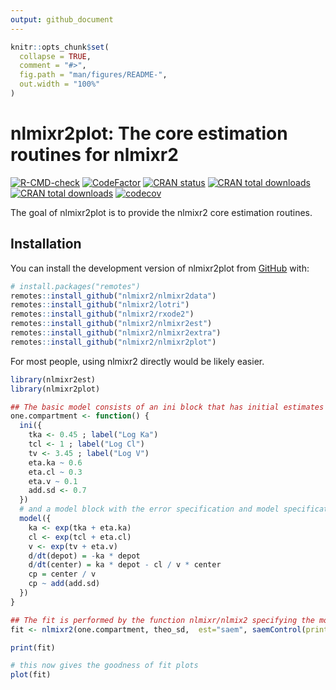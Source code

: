 ```yaml
---
output: github_document
---
```


<!-- README.md is generated from README.Rmd. Please edit that file -->

```r
knitr::opts_chunk$set(
  collapse = TRUE,
  comment = "#>",
  fig.path = "man/figures/README-",
  out.width = "100%"
)
```

# nlmixr2plot: The core estimation routines for nlmixr2

<!-- badges: start -->
[![R-CMD-check](https://github.com/nlmixr2/nlmixr2plot/actions/workflows/R-CMD-check.yaml/badge.svg)](https://github.com/nlmixr2/nlmixr2plot/actions/workflows/R-CMD-check.yaml)
[![CodeFactor](https://www.codefactor.io/repository/github/nlmixr2/nlmixr2plot/badge)](https://www.codefactor.io/repository/github/nlmixr2/nlmixr2plot)
[![CRAN status](https://www.r-pkg.org/badges/version/nlmixr2plot)](https://CRAN.R-project.org/package=nlmixr2plot)
[![CRAN total downloads](https://cranlogs.r-pkg.org/badges/grand-total/nlmixr2plot)](https://cran.r-project.org/package=nlmixr2plot)
[![CRAN total downloads](https://cranlogs.r-pkg.org/badges/nlmixr2plot)](https://cran.r-project.org/package=nlmixr2plot)
[![codecov](https://codecov.io/gh/nlmixr2/nlmixr2plot/branch/main/graph/badge.svg)](https://app.codecov.io/gh/nlmixr2/nlmixr2plot)
<!-- badges: end -->

The goal of nlmixr2plot is to provide the nlmixr2 core estimation routines.

## Installation

You can install the development version of nlmixr2plot from [GitHub](https://github.com/) with:

``` r
# install.packages("remotes")
remotes::install_github("nlmixr2/nlmixr2data")
remotes::install_github("nlmixr2/lotri")
remotes::install_github("nlmixr2/rxode2")
remotes::install_github("nlmixr2/nlmixr2est")
remotes::install_github("nlmixr2/nlmixr2extra")
remotes::install_github("nlmixr2/nlmixr2plot")
```

For most people, using nlmixr2 directly would be likely easier.

```r
library(nlmixr2est)
library(nlmixr2plot)

## The basic model consists of an ini block that has initial estimates
one.compartment <- function() {
  ini({
    tka <- 0.45 ; label("Log Ka")
    tcl <- 1 ; label("Log Cl")
    tv <- 3.45 ; label("Log V")
    eta.ka ~ 0.6
    eta.cl ~ 0.3
    eta.v ~ 0.1
    add.sd <- 0.7
  })
  # and a model block with the error specification and model specification
  model({
    ka <- exp(tka + eta.ka)
    cl <- exp(tcl + eta.cl)
    v <- exp(tv + eta.v)
    d/dt(depot) = -ka * depot
    d/dt(center) = ka * depot - cl / v * center
    cp = center / v
    cp ~ add(add.sd)
  })
}

## The fit is performed by the function nlmixr/nlmix2 specifying the model, data and estimate
fit <- nlmixr2(one.compartment, theo_sd,  est="saem", saemControl(print=0))

print(fit)

# this now gives the goodness of fit plots
plot(fit)
```
